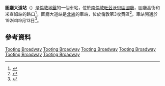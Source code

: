 {{Infobox London station|symbol=underground
|name           = 圖廳大道<br />Tooting Broadway
|image_name     = Tooting Broadway stn building.JPG
|caption        = 
|manager        = [[倫敦地鐵|倫敦地鐵]]
|owner          = [[倫敦地鐵|倫敦地鐵]]
|fare_zone      = 3
|locale         = [[圖廳|圖廳]]
|borough        = [[旺茲沃思區|旺茲沃思區]]
|years1         = 1926年
|events1        = 開通
|platforms      = 2
<!-- |tubeexits03    = {{pad|1em}} 10.46
|tubeexits04    = {{increase}} 10.923
|tubeexits05    = {{decrease}} 10.567
|tubeexits06    = {{increase}} 12.193 
|tubeexits07    = {{increase}} 13.186
|tubeexits08    = {{decrease}} 13.00
|tubeexits09    = {{decrease}} 12.97-->
|listing_grade  = II
|listing_start  = 1987年6月16日
|listing_entry  = 1065478
|listing_reference = <ref name="eh_1065478">{{National Heritage List for England|num=1065478 |desc=Tooting Broadway Station (Including Above Ground Building and Sub Surface Platforms and Passages) |accessdate=29 March 2015}}</ref>
| original         = [[城市及南倫敦鐵路|城市及南倫敦鐵路]]
|latitude       = 51.427778
|longitude      = -0.168
|map_type       = Greater London
|}}
'''圖廳大道站'''（{{lang-en|Tooting Broadway tube station}}）是[[倫敦地鐵|倫敦地鐵]]的一個車站，位於[[南倫敦|南倫敦]][[旺茲沃思區|旺茲沃思區]][[圖廳|圖廳]]，圖廳高街和米查姆站的路口<ref>{{Cite web |url=https://www.google.com.my/maps/place/Tooting+Broadway/@51.4265597,-0.1723197,15z/data=!4m5!1m2!2m1!1stooting+broadway+underground+station!3m1!1s0x4876060bb7e7b1bd:0x10547430c94f3b4c |title=Google Maps - Tooting Broadway Underground Station |accessdate=2016-02-29 |archive-date=2020-01-10 |archive-url=https://web.archive.org/web/20200110165653/https://www.google.com.my/maps/place/Tooting+Broadway/@51.4265597,-0.1723197,15z/data=!4m5!1m2!2m1!1stooting+broadway+underground+station!3m1!1s0x4876060bb7e7b1bd:0x10547430c94f3b4c |dead-url=no }}</ref>。圖廳大道站是[[北線|北線]]的車站，位於倫敦第3收費區<ref>{{cite map/Standard Tube Map}}</ref>。車站開通於1926年9月13日<ref name="day">{{cite book |last=Day |first= John R |last2=Reed |first2=John |origyear=1963 |year=2010 |edition=11th |title=The Story of London's Underground |publisher=Capital Transport |p=96 |isbn=978-1-85414-341-9}}</ref>。 
==參考資料==
{{reflist}}
{{commons category|Tooting Broadway tube station}}
{{倫敦地鐵北線}}

[[Category:北線車站|Tooting Broadway]]
[[Category:旺茲沃思區鐵路車站|Tooting Broadway]]
[[Category:倫敦通宵地鐵車站|Tooting Broadway]]
[[Category:倫敦裝飾風藝術建築|Tooting Broadway]]
[[Category:裝飾風藝術鐵路車站|Tooting Broadway]]
[[Category:1926年啟用的鐵路車站|Tooting Broadway]]
